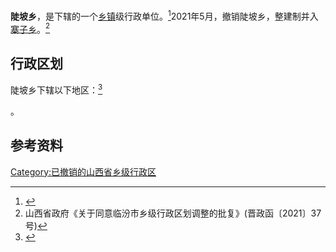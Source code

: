 {{中国乡级行政区|14/10/31/202/000}}

'''陡坡乡'''，是{{PRC admin/fullname|14/10/31/202/000|3}}下辖的一个[[乡镇|乡镇]]级行政单位。<ref>{{PRC admin/ref sgc|{{PRC admin/parent|14/10/31/202/000}}}}</ref>2021年5月，撤销陡坡乡，整建制并入[[寨子乡_(隰县)|寨子乡]]。<ref>山西省政府《关于同意临汾市乡级行政区划调整的批复》(晋政函〔2021〕37号)</ref>

== 行政区划 ==

陡坡乡下辖以下地区：<ref>{{PRC admin/ref sgc|14/10/31/202/000}}</ref>

{{PRC admin/children|14/10/31/202/000}}。

== 参考资料 ==

{{reflist}}

{{PRC admin/navcat|14/10/31/202/000}}

[[Category:已撤销的山西省乡级行政区|Category:已撤销的山西省乡级行政区]]